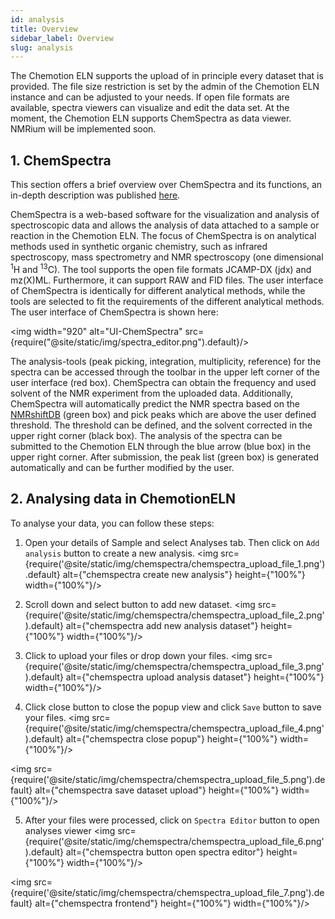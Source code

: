 ```yaml
---
id: analysis
title: Overview
sidebar_label: Overview
slug: analysis
---
```


The Chemotion ELN supports the upload of in principle every dataset that is provided.
The file size restriction is set by the admin of the Chemotion ELN instance and can be adjusted to your needs.
If open file formats are available, spectra viewers can visualize and edit the data set.
At the moment, the Chemotion ELN supports ChemSpectra as data viewer. NMRium will be implemented soon.

## 1. ChemSpectra

This section offers a brief overview over ChemSpectra and its functions,
an in-depth description was published [here](https://doi.org/10.1186/s13321-020-00481-0).

ChemSpectra is a web-based software for the visualization and analysis of spectroscopic data and allows the analysis
of data attached to a sample or reaction in the Chemotion ELN.
The focus of ChemSpectra is on analytical methods used in synthetic organic chemistry, such as infrared spectroscopy,
mass spectrometry and NMR spectroscopy (one dimensional <sup>1</sup>H and <sup>13</sup>C).
The tool supports the open file formats JCAMP-DX (jdx) and mz(X)ML.
Furthermore, it can support RAW and FID files.
The user interface of ChemSpectra is identically for different analytical methods,
while the tools are selected to fit the requirements of the different analytical methods.
The user interface of ChemSpectra is shown here:

<img width="920" alt="UI-ChemSpectra" src={require("@site/static/img/spectra_editor.png").default}/>

The analysis-tools (peak picking, integration, multiplicity, reference) for the spectra
can be accessed through the toolbar in the upper left corner of the user interface (red box).
ChemSpectra can obtain the frequency and used solvent of the NMR experiment from the uploaded data.
Additionally, ChemSpectra will automatically predict the NMR spectra based on the
[NMRshiftDB](https://nmrshiftdb.nmr.uni-koeln.de) (green box) and pick peaks
which are above the user defined threshold. The threshold can be defined,
and the solvent corrected in the upper right corner (black box).
The analysis of the spectra can be submitted to the Chemotion ELN through the blue arrow (blue box)
in the upper right corner. After submission, the peak list (green box) is generated automatically and
can be further modified by the user.

## 2. Analysing data in ChemotionELN
To analyse your data, you can follow these steps:
1. Open your details of Sample and select Analyses tab. Then click on `Add analysis` button to create a new analysis.
<img src={require('@site/static/img/chemspectra/chemspectra_upload_file_1.png').default} alt={"chemspectra create new analysis"} height={"100%"} width={"100%"}/>

2. Scroll down and select button to add new dataset.
<img src={require('@site/static/img/chemspectra/chemspectra_upload_file_2.png').default} alt={"chemspectra add new analysis dataset"} height={"100%"} width={"100%"}/>

3. Click to upload your files or drop down your files.
<img src={require('@site/static/img/chemspectra/chemspectra_upload_file_3.png').default} alt={"chemspectra upload analysis dataset"} height={"100%"} width={"100%"}/>

4. Click close button to close the popup view and click `Save` button to save your files.
<img src={require('@site/static/img/chemspectra/chemspectra_upload_file_4.png').default} alt={"chemspectra close popup"} height={"100%"} width={"100%"}/>

<img src={require('@site/static/img/chemspectra/chemspectra_upload_file_5.png').default} alt={"chemspectra save dataset upload"} height={"100%"} width={"100%"}/>

5. After your files were processed, click on `Spectra Editor` button to open analyses viewer
<img src={require('@site/static/img/chemspectra/chemspectra_upload_file_6.png').default} alt={"chemspectra button open spectra editor"} height={"100%"} width={"100%"}/>

<img src={require('@site/static/img/chemspectra/chemspectra_upload_file_7.png').default} alt={"chemspectra frontend"} height={"100%"} width={"100%"}/>
